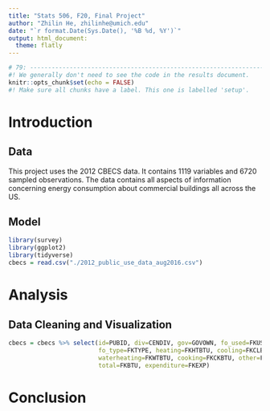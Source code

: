 ```yaml
---
title: "Stats 506, F20, Final Project"
author: "Zhilin He, zhilinhe@umich.edu"
date: "`r format.Date(Sys.Date(), '%B %d, %Y')`"
output: html_document:
  theme: flatly
---
```


```r
# 79: -------------------------------------------------------------------------
#! We generally don't need to see the code in the results document.
knitr::opts_chunk$set(echo = FALSE)
#! Make sure all chunks have a label. This one is labelled 'setup'.
```

# Introduction

## Data

This project uses the 2012 CBECS data. It contains 1119 variables and 6720 
sampled observations. The data contains all aspects of information concerning
energy consumption about commercial buildings all across the US.

## Model

```r
library(survey)
library(ggplot2)
library(tidyverse)
cbecs = read.csv("./2012_public_use_data_aug2016.csv")
```

# Analysis

## Data Cleaning and Visualization


```r
cbecs = cbecs %>% select(id=PUBID, div=CENDIV, gov=GOVOWN, fo_used=FKUSED, 
                         fo_type=FKTYPE, heating=FKHTBTU, cooling=FKCLBTU,
                         waterheating=FKWTBTU, cooking=FKCKBTU, other=FKOTBTU,
                         total=FKBTU, expenditure=FKEXP)

```

# Conclusion

